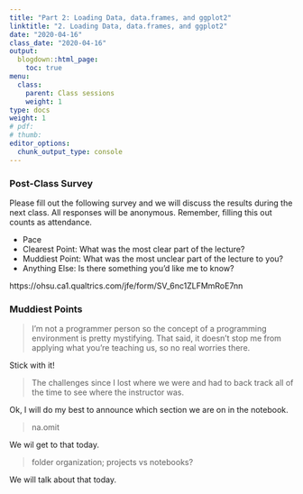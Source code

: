 ```yaml
---
title: "Part 2: Loading Data, data.frames, and ggplot2"
linktitle: "2. Loading Data, data.frames, and ggplot2"
date: "2020-04-16"
class_date: "2020-04-16"
output:
  blogdown::html_page:
    toc: true
menu:
  class:
    parent: Class sessions
    weight: 1
type: docs
weight: 1
# pdf: 
# thumb: 
editor_options: 
  chunk_output_type: console
---
```


### Post-Class Survey

Please fill out the following survey and we will discuss the results during the next class. All responses will be anonymous. Remember, filling this out counts as attendance.

- Pace
- Clearest Point: What was the most clear part of the lecture?
- Muddiest Point: What was the most unclear part of the lecture to you?
- Anything Else: Is there something you'd like me to know?

https://ohsu.ca1.qualtrics.com/jfe/form/SV_6nc1ZLFMmRoE7nn

### Muddiest Points

> I'm not a programmer person so the concept of a programming environment is pretty mystifying. That said, it doesn't stop me from applying what you're teaching us, so no real worries there.

Stick with it!

> The challenges since I lost where we were and had to back track all of the time to see where the instructor was.

Ok, I will do my best to announce which section we are on in the notebook.

> na.omit

We wil get to that today.
	
>	folder organization; projects vs notebooks?

We will talk about that today.